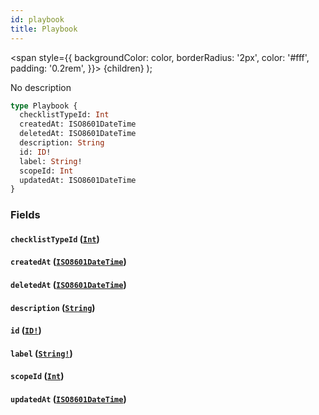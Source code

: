 ```yaml
---
id: playbook
title: Playbook
---
```


<span
style={{
      backgroundColor: color,
      borderRadius: '2px',
      color: '#fff',
      padding: '0.2rem',
    }}>
{children}
</span>
);

No description

```graphql
type Playbook {
  checklistTypeId: Int
  createdAt: ISO8601DateTime
  deletedAt: ISO8601DateTime
  description: String
  id: ID!
  label: String!
  scopeId: Int
  updatedAt: ISO8601DateTime
}
```

### Fields

#### `checklistTypeId` ([`Int`](/api/scalars/int))

#### `createdAt` ([`ISO8601DateTime`](/api/scalars/iso-8601-date-time))

#### `deletedAt` ([`ISO8601DateTime`](/api/scalars/iso-8601-date-time))

#### `description` ([`String`](/api/scalars/string))

#### `id` ([`ID!`](/api/scalars/id))

#### `label` ([`String!`](/api/scalars/string))

#### `scopeId` ([`Int`](/api/scalars/int))

#### `updatedAt` ([`ISO8601DateTime`](/api/scalars/iso-8601-date-time))
